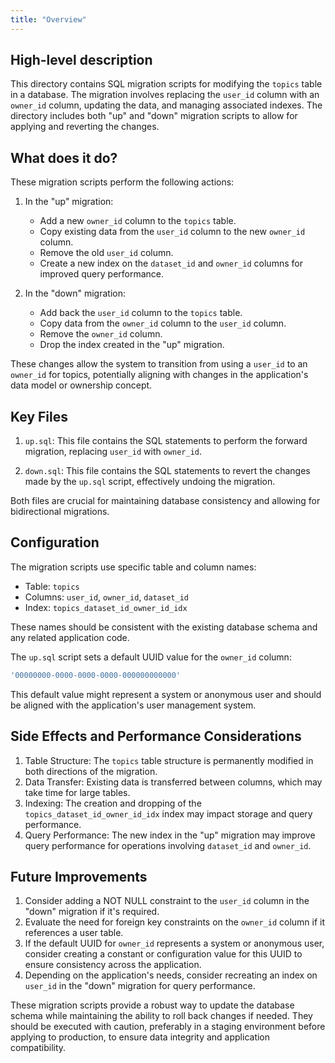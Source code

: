 ```yaml
---
title: "Overview"
---
```


## High-level description
This directory contains SQL migration scripts for modifying the `topics` table in a database. The migration involves replacing the `user_id` column with an `owner_id` column, updating the data, and managing associated indexes. The directory includes both "up" and "down" migration scripts to allow for applying and reverting the changes.

## What does it do?
These migration scripts perform the following actions:

1. In the "up" migration:
   - Add a new `owner_id` column to the `topics` table.
   - Copy existing data from the `user_id` column to the new `owner_id` column.
   - Remove the old `user_id` column.
   - Create a new index on the `dataset_id` and `owner_id` columns for improved query performance.

2. In the "down" migration:
   - Add back the `user_id` column to the `topics` table.
   - Copy data from the `owner_id` column to the `user_id` column.
   - Remove the `owner_id` column.
   - Drop the index created in the "up" migration.

These changes allow the system to transition from using a `user_id` to an `owner_id` for topics, potentially aligning with changes in the application's data model or ownership concept.

## Key Files
1. `up.sql`: This file contains the SQL statements to perform the forward migration, replacing `user_id` with `owner_id`.

2. `down.sql`: This file contains the SQL statements to revert the changes made by the `up.sql` script, effectively undoing the migration.

Both files are crucial for maintaining database consistency and allowing for bidirectional migrations.

## Configuration
The migration scripts use specific table and column names:

- Table: `topics`
- Columns: `user_id`, `owner_id`, `dataset_id`
- Index: `topics_dataset_id_owner_id_idx`

These names should be consistent with the existing database schema and any related application code.

The `up.sql` script sets a default UUID value for the `owner_id` column:

```sql
'00000000-0000-0000-0000-000000000000'
```

This default value might represent a system or anonymous user and should be aligned with the application's user management system.

## Side Effects and Performance Considerations
1. Table Structure: The `topics` table structure is permanently modified in both directions of the migration.
2. Data Transfer: Existing data is transferred between columns, which may take time for large tables.
3. Indexing: The creation and dropping of the `topics_dataset_id_owner_id_idx` index may impact storage and query performance.
4. Query Performance: The new index in the "up" migration may improve query performance for operations involving `dataset_id` and `owner_id`.

## Future Improvements
1. Consider adding a NOT NULL constraint to the `user_id` column in the "down" migration if it's required.
2. Evaluate the need for foreign key constraints on the `owner_id` column if it references a user table.
3. If the default UUID for `owner_id` represents a system or anonymous user, consider creating a constant or configuration value for this UUID to ensure consistency across the application.
4. Depending on the application's needs, consider recreating an index on `user_id` in the "down" migration for query performance.

These migration scripts provide a robust way to update the database schema while maintaining the ability to roll back changes if needed. They should be executed with caution, preferably in a staging environment before applying to production, to ensure data integrity and application compatibility.